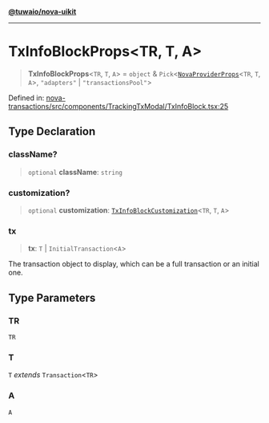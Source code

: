 [**@tuwaio/nova-uikit**](../../../README.md)

***

# TxInfoBlockProps\<TR, T, A\>

> **TxInfoBlockProps**\<`TR`, `T`, `A`\> = `object` & `Pick`\<[`NovaProviderProps`](../providers/type-aliases/NovaProviderProps.md)\<`TR`, `T`, `A`\>, `"adapters"` \| `"transactionsPool"`\>

Defined in: [nova-transactions/src/components/TrackingTxModal/TxInfoBlock.tsx:25](https://github.com/TuwaIO/nova-uikit/blob/0f098f99a286cd51d21eb8dee167e935819b4f4d/packages/nova-transactions/src/components/TrackingTxModal/TxInfoBlock.tsx#L25)

## Type Declaration

### className?

> `optional` **className**: `string`

### customization?

> `optional` **customization**: [`TxInfoBlockCustomization`](TxInfoBlockCustomization.md)\<`TR`, `T`, `A`\>

### tx

> **tx**: `T` \| `InitialTransaction`\<`A`\>

The transaction object to display, which can be a full transaction or an initial one.

## Type Parameters

### TR

`TR`

### T

`T` *extends* `Transaction`\<`TR`\>

### A

`A`
